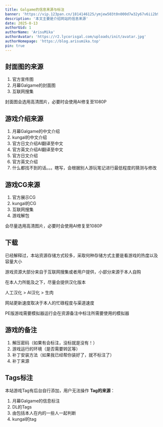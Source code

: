 ```yaml
---
title: Galgame的信息来源与标注
banner: 'https://vip.123pan.cn/1814146125/ymjew503t0n000d7w32y67v6ii2b98ebDIYPAdexAqevAGx1Aqav.png'
description: '本文主要是介绍网站的信息来源'
date: 2025-8-13
authorUid: 1
authorName: 'ArisuMika'
authorAvatar: 'https://r2.lycorisgal.com/uploads/init/avatar.jpg'
authorHomepage: 'https://blog.arisumika.top'
pin: true
---
```

## 封面图的来源
1. 官方宣传图
2. 月幕Galgame的封面图
3. 互联网搜集

封面图会选用高清图片，必要时会使用AI修复至1080P

## 游戏介绍来源
1. 月幕Galgame的中文介绍
2. kungal的中文介绍
3. 官方日文介绍AI翻译至中文
4. 官方英文介绍AI翻译至中文
5. 官方日文介绍
6. 官方英文介绍
7. 什么都找不到的话。。。瞎写，会根据别人游玩笔记进行最低程度的猜测与修改

## 游戏CG来源
1. 官方展示CG
2. kungal的CG
3. 互联网搜集
4. 游戏解包

会尽量选用高清图片，必要时会使用AI修复至1080P

## 下载
已经解释过，本站资源存储方式较多，采取何种存储方式主要是看游戏的热度以及容量大小

游戏资源大部分来自于互联网搜集或者用户提供，小部分来源于本人自购

在本人力所能及之下，尽量会提供汉化版本

人工汉化 > AI汉化 > 生肉

网站更新速度取决于本人的忙碌程度与渠道速度

PE版游戏需要模拟器运行会在资源备注中标注所需要使用的模拟器

## 游戏的备注
1. 解压密码（如果有会标注，没标就是没有！）
2. 游戏运行的环境（是否需要转区等）
3. 补丁安装方法（如果我已经帮你装好了，就不标注了）
4. 补丁来源

## Tags标注
本站游戏Tag有后台自行添加，用户无法操作
**Tag的来源**：
1. 月幕Galgame的信息标注
2. DL的Tags
3. 由包括本人在内的一些人一起判断
4. kungal的tag
